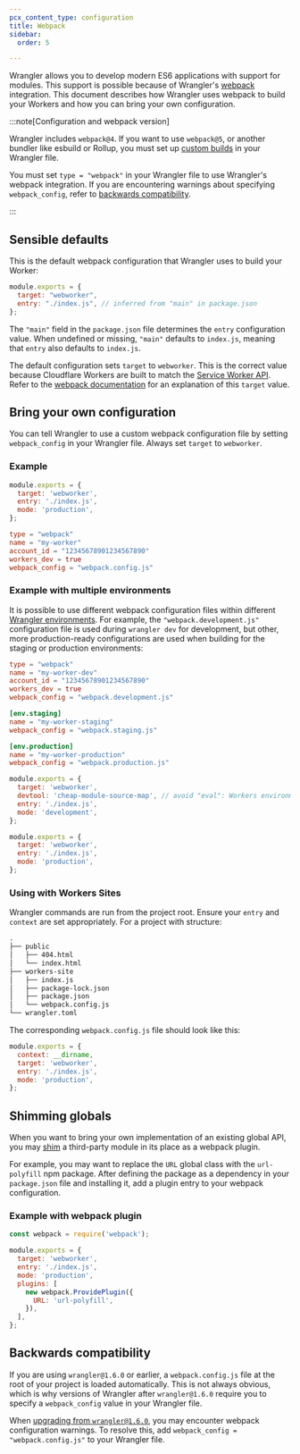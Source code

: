 ```yaml
---
pcx_content_type: configuration
title: Webpack
sidebar:
  order: 5

---
```



<Render file="wrangler-v1-deprecation" />

Wrangler allows you to develop modern ES6 applications with support for modules. This support is possible because of Wrangler's [webpack](https://webpack.js.org/) integration. This document describes how Wrangler uses webpack to build your Workers and how you can bring your own configuration.

:::note[Configuration and webpack version]


Wrangler includes `webpack@4`. If you want to use `webpack@5`, or another bundler like esbuild or Rollup, you must set up [custom builds](/workers/wrangler/migration/v1-to-v2/wrangler-legacy/configuration/#build) in your Wrangler file.

You must set `type = "webpack"` in your Wrangler file to use Wrangler's webpack integration. If you are encountering warnings about specifying `webpack_config`, refer to [backwards compatibility](#backwards-compatibility).


:::

## Sensible defaults

This is the default webpack configuration that Wrangler uses to build your Worker:

```js
module.exports = {
  target: "webworker",
  entry: "./index.js", // inferred from "main" in package.json
};
```

The `"main"` field in the `package.json` file determines the `entry` configuration value. When undefined or missing, `"main"` defaults to `index.js`, meaning that `entry` also defaults to `index.js`.

The default configuration sets `target` to `webworker`. This is the correct value because Cloudflare Workers are built to match the [Service Worker API](https://developer.mozilla.org/en-US/docs/Web/API/Service_Worker_API). Refer to the [webpack documentation](https://webpack.js.org/concepts/targets/) for an explanation of this `target` value.

## Bring your own configuration

You can tell Wrangler to use a custom webpack configuration file by setting `webpack_config` in your Wrangler file. Always set `target` to `webworker`.

### Example

```js
module.exports = {
  target: 'webworker',
  entry: './index.js',
  mode: 'production',
};
```

<WranglerConfig>

```toml
type = "webpack"
name = "my-worker"
account_id = "12345678901234567890"
workers_dev = true
webpack_config = "webpack.config.js"
```

</WranglerConfig>

### Example with multiple environments

It is possible to use different webpack configuration files within different [Wrangler environments](/workers/wrangler/environments/). For example, the `"webpack.development.js"` configuration file is used during `wrangler dev` for development, but other, more production-ready configurations are used when building for the staging or production environments:



<WranglerConfig>

```toml
type = "webpack"
name = "my-worker-dev"
account_id = "12345678901234567890"
workers_dev = true
webpack_config = "webpack.development.js"

[env.staging]
name = "my-worker-staging"
webpack_config = "webpack.staging.js"

[env.production]
name = "my-worker-production"
webpack_config = "webpack.production.js"
```

</WranglerConfig>

```js
module.exports = {
  target: 'webworker',
  devtool: 'cheap-module-source-map', // avoid "eval": Workers environment doesn’t allow it
  entry: './index.js',
  mode: 'development',
};
```

```js
module.exports = {
  target: 'webworker',
  entry: './index.js',
  mode: 'production',
};
```

### Using with Workers Sites

Wrangler commands are run from the project root. Ensure your `entry` and `context` are set appropriately. For a project with structure:

```txt
.
├── public
│   ├── 404.html
│   └── index.html
├── workers-site
│   ├── index.js
│   ├── package-lock.json
│   ├── package.json
│   └── webpack.config.js
└── wrangler.toml
```

The corresponding `webpack.config.js` file should look like this:

```js
module.exports = {
  context: __dirname,
  target: 'webworker',
  entry: './index.js',
  mode: 'production',
};
```

## Shimming globals

When you want to bring your own implementation of an existing global API, you may [shim](https://webpack.js.org/guides/shimming/#shimming-globals) a third-party module in its place as a webpack plugin.

For example, you may want to replace the `URL` global class with the `url-polyfill` npm package. After defining the package as a dependency in your `package.json` file and installing it, add a plugin entry to your webpack configuration.

### Example with webpack plugin

```js null {1,7,8,9,10,11}
const webpack = require('webpack');

module.exports = {
  target: 'webworker',
  entry: './index.js',
  mode: 'production',
  plugins: [
    new webpack.ProvidePlugin({
      URL: 'url-polyfill',
    }),
  ],
};
```

## Backwards compatibility

If you are using `wrangler@1.6.0` or earlier, a `webpack.config.js` file at the root of your project is loaded automatically. This is not always obvious, which is why versions of Wrangler after `wrangler@1.6.0` require you to specify a `webpack_config` value in your Wrangler file.

When [upgrading from `wrangler@1.6.0`](/workers/wrangler/migration/v1-to-v2/wrangler-legacy/install-update/), you may encounter webpack configuration warnings. To resolve this, add `webpack_config = "webpack.config.js"` to your Wrangler file.
